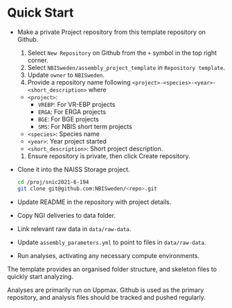 # Quick Start

- Make a private Project repository from this template repository on Github.
  1. Select `New Repository` on Github from the `+` symbol in the top right corner.
  1. Select `NBISweden/assembly_project_template` in `Repository template`.
  1. Update `owner` to `NBISweden`.
  1. Provide a repository name following `<project>-<species>-<year>-<short_description>` where
    - `<project>`: 
      - `VREBP`: For VR-EBP projects
      - `ERGA`: For ERGA projects 
      - `BGE`: For BGE projects
      - `SMS`: For NBIS short term projects
    - `<species>`: Species name
    - `<year>`: Year project started
    - `<short_description>`: Short project description.
  1. Ensure repository is private, then click Create repository.
- Clone it into the NAISS Storage project.
  ```bash
  cd /proj/snic2021-6-194
  git clone git@github.com:NBISweden/<repo>.git 
  ```
- Update README in the repository with project details.
- Copy NGI deliveries to data folder.
- Link relevant raw data in `data/raw-data`.
- Update `assembly_parameters.yml` to point to files in `data/raw-data`.
- Run analyses, activating any necessary compute environments. 

The template provides an organised folder structure, and skeleton files to quickly
start analyzing.

Analyses are primarily run on Uppmax. Github is used as the primary repository, and
analysis files should be tracked and pushed regularly.
